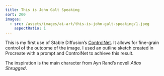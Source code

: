 ```yaml
---
title: This is John Galt Speaking
sort: 200
images:
  - src: /assets/images/ai-art/this-is-john-galt-speaking/1.jpeg
    aspectRatio: 1
---
```


This is my first use of Stable Diffusion’s [ControlNet](https://github.com/lllyasviel/ControlNet). It allows for fine-grain control of the outcome of the image. I used an outline sketch created in Procreate with a prompt and ControlNet to achieve this result.

The inspiration is the main character from Ayn Rand’s novell <cite>Atlas Shrugged</cite>.

